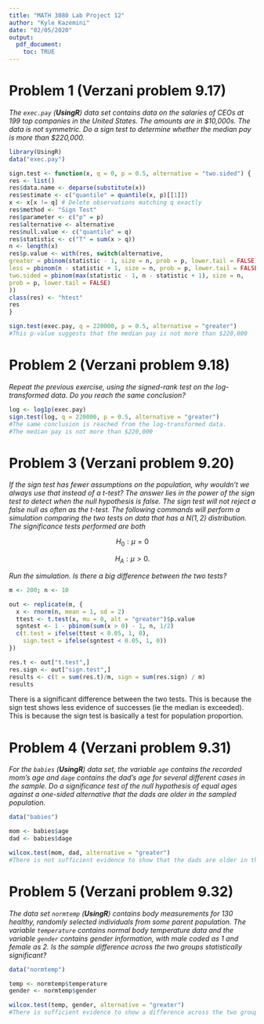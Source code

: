 ---
title: "MATH 3080 Lab Project 12"
author: "Kyle Kazemini"
date: "02/05/2020"
output:
  pdf_document:
    toc: TRUE
---

# Problem 1 (Verzani problem 9.17)

*The `exec.pay` (**UsingR**) data set contains data on the salaries of CEOs at
199 top companies in the United States. The amounts are in \$10,000s. The data
is not symmetric. Do a sign test to determine whether the median pay is more
than \$220,000.*

```{r, error = TRUE}
library(UsingR)
data("exec.pay")

sign.test <- function(x, q = 0, p = 0.5, alternative = "two.sided") {
res <- list()
res$data.name <- deparse(substitute(x))
res$estimate <- c("quantile" = quantile(x, p)[[1]])
x <- x[x != q] # Delete observations matching q exactly
res$method <- "Sign Test"
res$parameter <- c("p" = p)
res$alternative <- alternative
res$null.value <- c("quantile" = q)
res$statistic <- c("T" = sum(x > q))
n <- length(x)
res$p.value <- with(res, switch(alternative,
greater = pbinom(statistic - 1, size = n, prob = p, lower.tail = FALSE),
less = pbinom(n - statistic + 1, size = n, prob = p, lower.tail = FALSE),
two.sided = pbinom(max(statistic - 1, n - statistic + 1), size = n,
prob = p, lower.tail = FALSE)
))
class(res) <- "htest"
res
}

sign.test(exec.pay, q = 220000, p = 0.5, alternative = "greater")
#This p-value suggests that the median pay is not more than $220,000
```

# Problem 2 (Verzani problem 9.18)

*Repeat the previous exercise, using the signed-rank test on the log-transformed
data. Do you reach the same conclusion?*

```{r, error = TRUE}
log <- log1p(exec.pay)
sign.test(log, q = 220000, p = 0.5, alternative = "greater")
#The same conclusion is reached from the log-transformed data. 
#The median pay is not more than $220,000
```

# Problem 3 (Verzani problem 9.20)

*If the sign test has fewer assumptions on the population, why wouldn't we
always use that instead of a $t$-test? The answer lies in the power of the sign
test to detect when the null hypothesis is false. The sign test will not reject
a false null as often as the $t$-test. The following commands will perform a
simulation comparing the two tests on data that has a $N(1, 2)$ distribution.
The significance tests performed are both*

$$H_0: \mu = 0$$

$$H_A: \mu > 0.$$

*Run the simulation. Is there a big difference between the two tests?*

```{r}
m <- 200; n <- 10

out <- replicate(m, {
  x <- rnorm(n, mean = 1, sd = 2)
  ttest <- t.test(x, mu = 0, alt = "greater")$p.value
  sgntest <- 1 - pbinom(sum(x > 0) - 1, n, 1/2)
  c(t.test = ifelse(ttest < 0.05, 1, 0),
    sign.test = ifelse(sgntest < 0.05, 1, 0))
})

res.t <- out["t.test",]
res.sign <- out["sign.test",]
results <- c(t = sum(res.t)/m, sign = sum(res.sign) / m)
results
```

There is a significant difference between the two tests. This is because the sign test shows 
less evidence of successes (ie the median is exceeded). This is because the sign test is 
basically a test for population proportion.

# Problem 4 (Verzani problem 9.31)

*For the `babies` (**UsingR**) data set, the variable `age` contains the
recorded mom's age and `dage` contains the dad's age for several different cases
in the sample. Do a significance test of the null hypothesis of equal ages
against a one-sided alternative that the dads are older in the sampled
population.*

```{r, error = TRUE}
data("babies")

mom <- babies$age
dad <- babies$dage

wilcox.test(mom, dad, alternative = "greater")
#There is not sufficient evidence to show that the dads are older in the sample population
```

# Problem 5 (Verzani problem 9.32)

*The data set `normtemp` (**UsingR**) contains body measurements for 130
healthy, randomly selected individuals from some parent population. The variable
`temperature` contains normal body temperature data and the variable `gender`
contains gender information, with male coded as 1 and female as 2. Is the sample
difference across the two groups statistically significant?*

```{r, error = TRUE}
data("normtemp")

temp <- normtemp$temperature
gender <- normtemp$gender

wilcox.test(temp, gender, alternative = "greater")
#There is sufficient evidence to show a difference across the two groups
```

